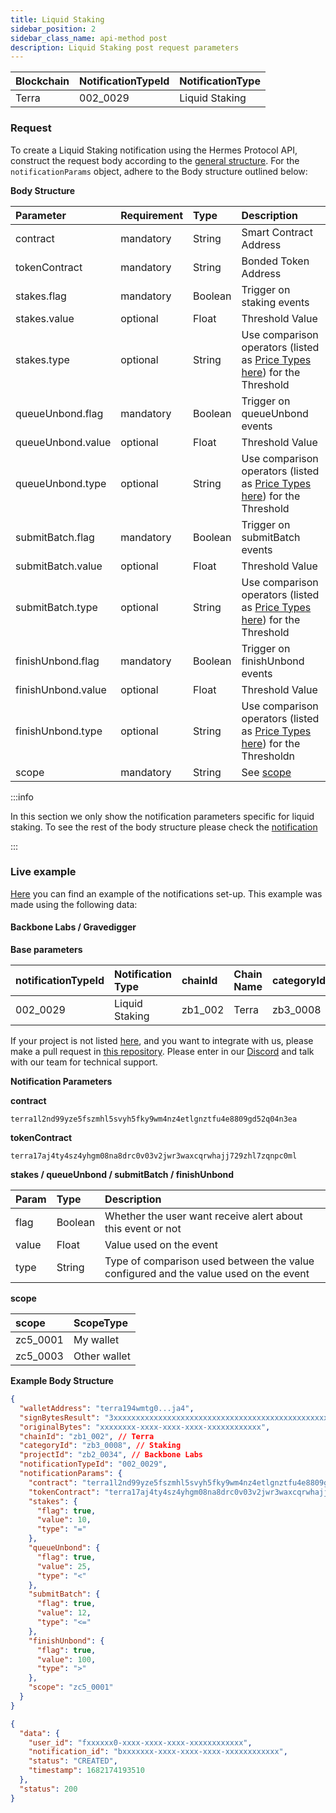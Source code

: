 ```yaml
---
title: Liquid Staking
sidebar_position: 2
sidebar_class_name: api-method post
description: Liquid Staking post request parameters
---
```



| Blockchain | NotificationTypeId | NotificationType |
| :--------- | :----------------- | :--------------- |
| Terra      | 002_0029           | Liquid Staking   |

### Request

To create a Liquid Staking notification using the Hermes Protocol API, construct the request body according to the [general structure](/public-api/notification). For the `notificationParams` object, adhere to the Body structure outlined below:

**Body Structure**

| Parameter          | Requirement | Type    | Description                                                                                             |
| :----------------- | :---------- | :------ | :------------------------------------------------------------------------------------------------------ |
| contract           | mandatory   | String  | Smart Contract Address                                                                                  |
| tokenContract      | mandatory   | String  | Bonded Token Address                                                                                    |
| stakes.flag        | mandatory   | Boolean | Trigger on staking events                                                                               |
| stakes.value       | optional    | Float   | Threshold Value                                                                                         |
| stakes.type        | optional    | String  | Use comparison operators (listed as [Price Types here](/public-api/ids#price-types)) for the Threshold  |
| queueUnbond.flag   | mandatory   | Boolean | Trigger on queueUnbond events                                                                           |
| queueUnbond.value  | optional    | Float   | Threshold Value                                                                                         |
| queueUnbond.type   | optional    | String  | Use comparison operators (listed as [Price Types here](/public-api/ids#price-types)) for the Threshold  |
| submitBatch.flag   | mandatory   | Boolean | Trigger on submitBatch events                                                                           |
| submitBatch.value  | optional    | Float   | Threshold Value                                                                                         |
| submitBatch.type   | optional    | String  | Use comparison operators (listed as [Price Types here](/public-api/ids#price-types)) for the Threshold  |
| finishUnbond.flag  | mandatory   | Boolean | Trigger on finishUnbond events                                                                          |
| finishUnbond.value | optional    | Float   | Threshold Value                                                                                         |
| finishUnbond.type  | optional    | String  | Use comparison operators (listed as [Price Types here](/public-api/ids#price-types)) for the Thresholdn |
| scope              | mandatory   | String  | See [scope](/public-api/ids#scope)                                                                      |

:::info

In this section we only show the notification parameters specific for liquid staking. To see the rest of the body structure please check the [notification](/public-api/notification)

:::

### Live example

[Here](https://gravedigger.backbonelabs.io/) you can find an example of the notifications set-up. This example was made using the following data:

#### Backbone Labs / Gravedigger

**Base parameters**

| notificationTypeId | Notification Type | chainId | Chain Name | categoryId | Category Name | projectId | Project Name              |
| :----------------- | :---------------- | :------ | :--------- | :--------- | :------------ | :-------- | :------------------------ |
| 002_0029           | Liquid Staking    | zb1_002 | Terra      | zb3_0008   | Staking       | zb2_0034  | Backbone Labs/Gravedigger |

If your project is not listed [here](/public-api/ids), and you want to integrate with us, please make a pull request in [this repository](https://github.com/HermesProtocol-io/assets). Please enter in our [Discord](https://discord.com/invite/RkZvDsWaGk) and talk with our team for technical support.

**Notification Parameters**

**contract**

```
terra1l2nd99yze5fszmhl5svyh5fky9wm4nz4etlgnztfu4e8809gd52q04n3ea
```

**tokenContract**

```
terra17aj4ty4sz4yhgm08na8drc0v03v2jwr3waxcqrwhajj729zhl7zqnpc0ml
```

**stakes / queueUnbond / submitBatch / finishUnbond**

| Param | Type    | Description                                                                          |
| :---- | :------ | :----------------------------------------------------------------------------------- |
| flag  | Boolean | Whether the user want receive alert about this event or not                          |
| value | Float   | Value used on the event                                                              |
| type  | String  | Type of comparison used between the value configured and the value used on the event |

**scope**

| scope    | ScopeType    |
| :------- | :----------- |
| zc5_0001 | My wallet    |
| zc5_0003 | Other wallet |

**Example Body Structure**

<Tabs groupId="platforms">
  <TabItem value="request" label="Request" default>

```json
{
  "walletAddress": "terra194wmtg0...ja4",
  "signBytesResult": "3xxxxxxxxxxxxxxxxxxxxxxxxxxxxxxxxxxxxxxxxxxxxxxxxxxxxxxxxxxxxxxxxxxxxxxxxxxxxxxxxxxxxxxxxxxx3",
  "originalBytes": "xxxxxxxx-xxxx-xxxx-xxxx-xxxxxxxxxxxx",
  "chainId": "zb1_002", // Terra
  "categoryId": "zb3_0008", // Staking
  "projectId": "zb2_0034", // Backbone Labs
  "notificationTypeId": "002_0029",
  "notificationParams": {
    "contract": "terra1l2nd99yze5fszmhl5svyh5fky9wm4nz4etlgnztfu4e8809gd52q04n3ea",
    "tokenContract": "terra17aj4ty4sz4yhgm08na8drc0v03v2jwr3waxcqrwhajj729zhl7zqnpc0ml",
    "stakes": {
      "flag": true,
      "value": 10,
      "type": "="
    },
    "queueUnbond": {
      "flag": true,
      "value": 25,
      "type": "<"
    },
    "submitBatch": {
      "flag": true,
      "value": 12,
      "type": "<="
    },
    "finishUnbond": {
      "flag": true,
      "value": 100,
      "type": ">"
    },
    "scope": "zc5_0001"
  }
}
```

  </TabItem>

  <TabItem value="response" label="Response">

```json
{
  "data": {
    "user_id": "fxxxxxx0-xxxx-xxxx-xxxx-xxxxxxxxxxxx",
    "notification_id": "bxxxxxxx-xxxx-xxxx-xxxx-xxxxxxxxxxxx",
    "status": "CREATED",
    "timestamp": 1682174193510
  },
  "status": 200
}
```

  </TabItem>
</Tabs>
